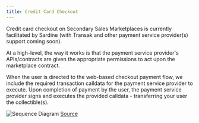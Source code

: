 ```yaml
---
title: Credit Card Checkout 
---
```


Credit card checkout on Secondary Sales Marketplaces is currently facilitated by Sardine (with Transak and other payment service provider(s) support coming soon).

At a high-level, the way it works is that the payment service provider's APIs/contracts are given the appropriate permissions to act upon the marketplace contract.

When the user is directed to the web-based checkout payment flow, we include the required transaction calldata for the payment service provider to execute. Upon completion of payment by the user, the payment service provider signs and executes the provided calldata - transferring your user the collectible(s).

![Sequence Diagram](/images/unity/SequenceDiagram-SecondarySalesCheckoutFlow.png)
[Source](https://github.com/0xsequence/sequence-unity/blob/Feature/marketplaceCheckout/Packages/Sequence-Unity/Sequence/SequenceSDK/Pay/SD_SecondarySalesCheckoutFlow.mmd)